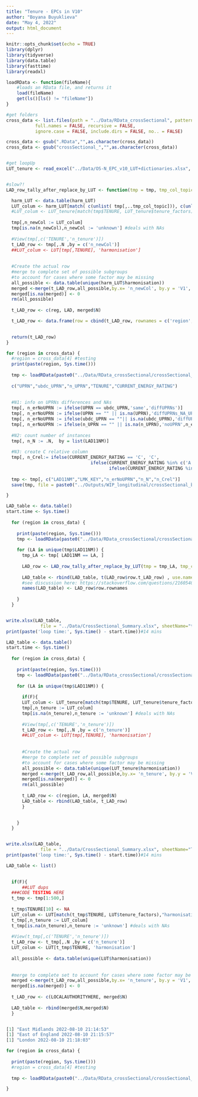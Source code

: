 ```yaml
---
title: "Tenure - EPCs in V10"
author: "Boyana Buyuklieva"
date: "May 4, 2022"
output: html_document
---
```


```r
knitr::opts_chunk$set(echo = TRUE)
library(dplyr)
library(tidyverse)
library(data.table)
library(fasttime)
library(readxl)

loadRData <- function(fileName){
    #loads an RData file, and returns it
    load(fileName)
    get(ls()[ls() != "fileName"])
}

#get folders
cross_data <- list.files(path = "../Data/RData_crossSectional", pattern = NULL, all.files = FALSE,
           full.names = FALSE, recursive = FALSE,
           ignore.case = FALSE, include.dirs = FALSE, no.. = FALSE)

cross_data <- gsub(".RData","",as.character(cross_data))
cross_data <- gsub("crossSectional_","",as.character(cross_data))


#get loopUp
LUT_tenure <- read_excel("../Data/OS-N_EPC_v10_LUT+dictionaries.xlsx", sheet = "TENURE",range = cell_cols("B:C"))


#slow?!
LAD_row_tally_after_replace_by_LUT <- function(tmp = tmp, tmp_col_topic ='TENURE', harm_LUT = LUT_tenure, reg = region, LAD = LA){

  harm_LUT <- data.table(harm_LUT)
  LUT_colum <- harm_LUT[match( c(unlist( tmp[,..tmp_col_topic])), c(unlist(harm_LUT[,1])) ),"harmonisation"]
  #LUT_colum <- LUT_tenure[match(tmp$TENURE, LUT_tenure$tenure_factors),"harmonisation"]
  
  tmp[,n_newCol := LUT_colum]
  tmp[is.na(n_newCol),n_newCol := 'unknown'] #deals with NAs
  
  #View(tmp[,c('TENURE','n_tenure')])  
  t_LAD_row <- tmp[,.N ,by = c('n_newCol')]
  ##LUT_colum <- LUT[tmp[,TENURE], 'harmonisation']
  
  
  #Create the actual row 
  #merge to complete set of possible subgroups 
  #to account for cases where some factor may be missing
  all_possible <- data.table(unique(harm_LUT$harmonisation))
  merged <-merge(t_LAD_row,all_possible,by.x= 'n_newCol', by.y = 'V1', all = T )
  merged[is.na(merged)] <- 0
  rm(all_possible)
  
  t_LAD_row <- c(reg, LAD, merged$N)

  t_LAD_row <- data.frame(row = cbind(t_LAD_row, rownames = c('region', 'LAD', c(merged$n_newCol)) ), stringsAsFactors = F)

  
  return(t_LAD_row)
}
```



```r
for (region in cross_data) {
  #region = cross_data[4] #testing
  print(paste(region, Sys.time()))
  
  tmp <- loadRData(paste0("../Data/RData_crossSectional/crossSectional_",region,".RData") )
  
  c("UPRN","ubdc_UPRN","n_UPRN","TENURE","CURRENT_ENERGY_RATING")
  
  
  #N1: info on UPRNs differences and NAs
  tmp[, n_erNoUPRN := ifelse(UPRN == ubdc_UPRN,'same','diffUPRNs')]
  tmp[, n_erNoUPRN := ifelse(UPRN == "" || is.na(UPRN),'diffUPRNs_NA_UPRN',n_erNoUPRN) ]
  tmp[, n_erNoUPRN := ifelse(ubdc_UPRN == ""|| is.na(ubdc_UPRN),'diffUPRNs_NA_ubdc_UPRN',n_erNoUPRN) ]
  tmp[, n_erNoUPRN := ifelse(n_UPRN == "" || is.na(n_UPRN),'noUPRN',n_erNoUPRN) ]
  
  #N2: count number of instances 
  tmp[, n_N := .N,  by = list(LAD11NM)]
  
  #N3: create C relative column
  tmp[, n_Crel:= ifelse(CURRENT_ENERGY_RATING == 'C', 'C', 
                                ifelse(CURRENT_ENERGY_RATING %in% c('A', 'B'), 'C+', 
                                       ifelse(CURRENT_ENERGY_RATING %in% c('D', 'E','F','G'),'C-','NA' )))]
  
  tmp <- tmp[, c("LAD11NM","LMK_KEY","n_erNoUPRN","n_N","n_Crel")]
  save(tmp, file = paste0("../Outputs/WIP_longitudinal/crossSectional_baseline_",region,".RData") )

}
```

```r
LAD_table <- data.table()
start.time <- Sys.time()
  
  for (region in cross_data) {
    
    print(paste(region, Sys.time()))
    tmp <- loadRData(paste0("../Data/RData_crossSectional/crossSectional_",region,".RData") )
    
    for (LA in unique(tmp$LAD11NM)) {
      tmp_LA <- tmp[ LAD11NM == LA, ]
      
      LAD_row <- LAD_row_tally_after_replace_by_LUT(tmp = tmp_LA, tmp_col_topic ='TENURE', harm_LUT = LUT_tenure, reg = region, LAD = LA)
      
      LAD_table <- rbind(LAD_table, t(LAD_row$row.t_LAD_row) , use.names=F, fill=FALSE)
      #see discussion here: https://stackoverflow.com/questions/21605401/why-does-rbindlist-not-respect-column-names
      names(LAD_table) <- LAD_row$row.rownames
      
    }
  }


write.xlsx(LAD_table,
             file = "../Data/CrossSectional_Summary.xlsx", sheetName="test_Tenure", append=TRUE)
print(paste('loop time:', Sys.time() - start.time))#14 mins
```


```r
LAD_table <- data.table()
start.time <- Sys.time()
  
  for (region in cross_data) {
    
    print(paste(region, Sys.time()))
    tmp <- loadRData(paste0("../Data/RData_crossSectional/crossSectional_",region,".RData") )
    
    for (LA in unique(tmp$LAD11NM)) {
     
      if(F){
      LUT_colum <- LUT_tenure[match(tmp$TENURE, LUT_tenure$tenure_factors),"harmonisation"]
      tmp[,n_tenure := LUT_colum]
      tmp[is.na(n_tenure),n_tenure := 'unknown'] #deals with NAs
      
      #View(tmp[,c('TENURE','n_tenure')])  
      t_LAD_row <- tmp[,.N ,by = c('n_tenure')]
      ##LUT_colum <- LUT[tmp[,TENURE], 'harmonisation']
      
      
      #Create the actual row 
      #merge to complete set of possible subgroups 
      #to account for cases where some factor may be missing
      all_possible <- data.table(unique(LUT_tenure$harmonisation))
      merged <-merge(t_LAD_row,all_possible,by.x= 'n_tenure', by.y = 'V1', all = T )
      merged[is.na(merged)] <- 0
      rm(all_possible)
      
      t_LAD_row <- c(region, LA, merged$N)
      LAD_table <- rbind(LAD_table, t_LAD_row)
      }
      

    }
  }


write.xlsx(LAD_table,
             file = "../Data/CrossSectional_Summary.xlsx", sheetName="Tenure", append=TRUE)
print(paste('loop time:', Sys.time() - start.time))#14 mins
```




```r
LAD_table <- list()

  
  if(F){
      ##LUT dups
  ###CODE TESTING HERE
  t_tmp <- tmp[1:500,]
  
  t_tmp$TENURE[10] <- NA
  LUT_colum <- LUT[match(t_tmp$TENURE, LUT$tenure_factors),"harmonisation"]
  t_tmp[,n_tenure := LUT_colum]
  t_tmp[is.na(n_tenure),n_tenure := 'unknown'] #deals with NAs
  
  #View(t_tmp[,c('TENURE','n_tenure')])  
  t_LAD_row <- t_tmp[,.N ,by = c('n_tenure')]
  LUT_colum <- LUT[t_tmp$TENURE, 'harmonisation']
    
  all_possible <- data.table(unique(LUT$harmonisation))
  
  
  #merge to complete set to account for cases where some factor may be missing
  merged <-merge(t_LAD_row,all_possible,by.x= 'n_tenure', by.y = 'V1', all = T )
  merged[is.na(merged)] <- 0
  
  t_LAD_row <- c(LOCALAUTHORITYHERE, merged$N)
    
  LAD_table <- rbind(merged$N,merged$N)  
  }


[1] "East Midlands 2022-08-10 21:14:53"
[1] "East of England 2022-08-10 21:15:57"
[1] "London 2022-08-10 21:18:03"

```

```r
for (region in cross_data) {
  
  print(paste(region, Sys.time()))
  #region = cross_data[4] #testing
  
  tmp <- loadRData(paste0("../Data/RData_crossSectional/crossSectional_",region,".RData") )

}
```